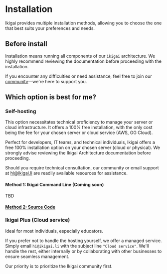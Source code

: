 # Installation

Ikigai provides multiple installation methods, allowing you to choose the one that best suits your preferences and needs.

## Before install

Installation means running all components of our `ikigai` architecture.
We highly recommend reviewing the documentation before proceeding with the installation.

If you encounter any difficulties or need assistance, feel free to join our [community](/community)—we're here to support you.

## Which option is best for me?

### Self-hosting
This option necessitates technical proficiency to manage your server or cloud infrastructure.
It offers a 100% free installation, with the only cost being the fee for your chosen server or cloud service (AWS, GG Cloud).

Perfect for developers, IT teams, and technical individuals, Ikigai offers a free 100% installation option on your chosen server (cloud or physical).
We strongly advise reviewing the Ikigai Architecture documentation before proceeding.

Should you require technical consultation, our community or email support at hi@ikigai.li are readily available resources for assistance.

#### Method 1: Ikigai Command Line (Coming soon)
TBD

#### [Method 2: Source Code](/installation/source_code)

### Ikigai Plus (Cloud service)
Ideal for most individuals, especially educators.

If you prefer not to handle the hosting yourself, we offer a managed service.
Simply email `hi@ikigai.li` with the subject line `"Cloud service"`.
We'll handle the rest, either internally or by collaborating with other businesses to ensure seamless management.

Our priority is to prioritize the Ikigai community first.

